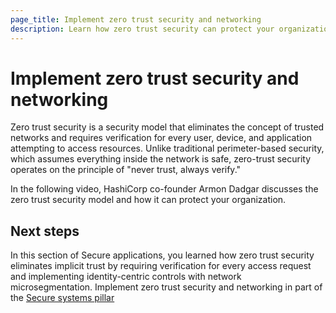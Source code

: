 ```yaml
---
page_title: Implement zero trust security and networking
description: Learn how zero trust security can protect your organizatio.
---
```


# Implement zero trust security and networking

Zero trust security is a security model that eliminates the concept of trusted networks and requires verification for every user, device, and application attempting to access resources. Unlike traditional perimeter-based security, which assumes everything inside the network is safe, zero-trust security operates on the principle of "never trust, always verify." 

In the following video, HashiCorp co-founder Armon Dadgar discusses the zero trust security model and how it can protect your organization.

<VideoEmbed url="https://www.youtube.com/watch?v=FCWl-1Q-GIQ"/>

## Next steps

In this section of Secure applications, you learned how zero trust security eliminates implicit trust by requiring verification for every access request and implementing identity-centric controls with network microsegmentation. Implement zero trust security and networking in part of the [Secure systems pillar](/well-architected-framework/secure-systems)
